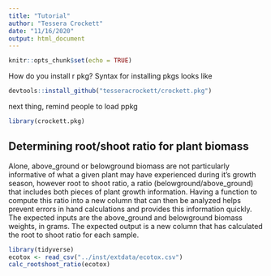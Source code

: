 ```yaml
---
title: "Tutorial"
author: "Tessera Crockett"
date: "11/16/2020"
output: html_document
---
```


```r
knitr::opts_chunk$set(echo = TRUE)
```

How do you install r pkg? 
Syntax for installing pkgs looks like 

```r
devtools::install_github("tesseracrockett/crockett.pkg")
```   
next thing, remind people to load ppkg
```r
library(crockett.pkg)
```

## Determining root/shoot ratio for plant biomass

Alone, above_ground or belowground biomass are not particularly informative of what a given plant may have experienced during it's growth season, however root to shoot ratio, a ratio (belowground/above_ground) that includes both pieces of plant growth information. Having a function to compute this ratio into a new column that can then be analyzed helps prevent errors in hand calculations and provides this information quickly. The expected inputs are the above_ground and belowground biomass weights, in grams. The expected output is a new column that has calculated the root to shoot ratio for each sample. 

```r
library(tidyverse)
ecotox <- read_csv("../inst/extdata/ecotox.csv")
calc_rootshoot_ratio(ecotox)

```